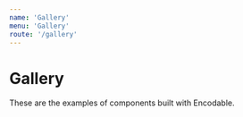 ```yaml
---
name: 'Gallery'
menu: 'Gallery'
route: '/gallery'
---
```


# Gallery

These are the examples of components built with Encodable.


<Frame width={400} height={400} background="#FFF4F1">
  <CoffeeChart
    width={400}
    height={400}
    encoding={{
      label: { field: "day" },
      drinkLevel: { field: "numCoffee", type: "quantitative" },
      drinkColor: {
        field: "productivity",
        type: "quantitative",
        scale: {
          type: "ordinal",
          domain: [1, 2, 3, 4],
          range: ["#EAC8C1", "#DFAB6D", "#B26C4D", "#623D2B"]
        }
      },
      useToGoCup: { field: "goToOffice", type: "nominal" }
    }}
    data={[
      { day: "MON", numCoffee: 2, productivity: 4, goToOffice: true },
      { day: "TUE", numCoffee: 3, productivity: 4, goToOffice: true },
      { day: "WED", numCoffee: 2, productivity: 4, goToOffice: false },
      { day: "THU", numCoffee: 4, productivity: 3, goToOffice: true },
      { day: "FRI", numCoffee: 3, productivity: 2, goToOffice: true },
      { day: "SAT", numCoffee: 1, productivity: 1, goToOffice: false },
      { day: "SUN", numCoffee: 1, productivity: 1, goToOffice: false }
    ]}
  />
</Frame>

<Frame width={400} height={400} background="#D3EEEF">
  <BalloonPlot
    width={400}
    height={400}
    encoding={{
      x: { field: "category", type: "nominal", scale: { type: "point" } },
      y: {
        field: "profit",
        type: "quantitative"
      },
      size: {
        field: "marketingCost",
        type: "quantitative",
        scale: { zero: true, range: [0, 2500] }
      },
      color: { field: "category", type: "nominal" },
      text: { field: "category" },
      text2: { field: "profit", format: ",d" }
    }}
    data={[
      {
        category: "Toys",
        marketingCost: 100,
        profit: 4000
      },
      {
        category: "Office supplies",
        marketingCost: 200,
        profit: 3000
      },
      {
        category: "Grocery",
        marketingCost: 400,
        profit: 2000
      },
      {
        category: "Electronics",
        marketingCost: 300,
        profit: 6000
      },
      {
        category: "Clothing",
        marketingCost: 400,
        profit: 1500
      }
    ]}
  />
</Frame>

<!-- https://worldpopulationreview.com/state-rankings/alcohol-consumption-by-state -->

<Frame width={400} height={400} background="#D3FCC8">
  <GridMap width={400} height={400} data={alcoholByState} encoding={{
    key: { field: 'State' },
    fill: {
      type: 'quantitative',
      field: 'alcoholConsumptionGallons',
      scale: { zero: false, scheme: 'd3.YlGn' }
    }
  }} />
</Frame>